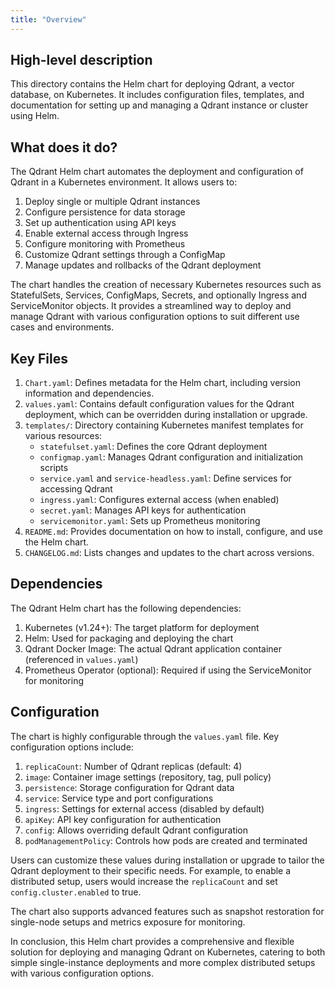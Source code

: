 ```yaml
---
title: "Overview"
---
```


## High-level description
This directory contains the Helm chart for deploying Qdrant, a vector database, on Kubernetes. It includes configuration files, templates, and documentation for setting up and managing a Qdrant instance or cluster using Helm.

## What does it do?
The Qdrant Helm chart automates the deployment and configuration of Qdrant in a Kubernetes environment. It allows users to:

1. Deploy single or multiple Qdrant instances
2. Configure persistence for data storage
3. Set up authentication using API keys
4. Enable external access through Ingress
5. Configure monitoring with Prometheus
6. Customize Qdrant settings through a ConfigMap
7. Manage updates and rollbacks of the Qdrant deployment

The chart handles the creation of necessary Kubernetes resources such as StatefulSets, Services, ConfigMaps, Secrets, and optionally Ingress and ServiceMonitor objects. It provides a streamlined way to deploy and manage Qdrant with various configuration options to suit different use cases and environments.

## Key Files
1. `Chart.yaml`: Defines metadata for the Helm chart, including version information and dependencies.
2. `values.yaml`: Contains default configuration values for the Qdrant deployment, which can be overridden during installation or upgrade.
3. `templates/`: Directory containing Kubernetes manifest templates for various resources:
   - `statefulset.yaml`: Defines the core Qdrant deployment
   - `configmap.yaml`: Manages Qdrant configuration and initialization scripts
   - `service.yaml` and `service-headless.yaml`: Define services for accessing Qdrant
   - `ingress.yaml`: Configures external access (when enabled)
   - `secret.yaml`: Manages API keys for authentication
   - `servicemonitor.yaml`: Sets up Prometheus monitoring
4. `README.md`: Provides documentation on how to install, configure, and use the Helm chart.
5. `CHANGELOG.md`: Lists changes and updates to the chart across versions.

## Dependencies
The Qdrant Helm chart has the following dependencies:

1. Kubernetes (v1.24+): The target platform for deployment
2. Helm: Used for packaging and deploying the chart
3. Qdrant Docker Image: The actual Qdrant application container (referenced in `values.yaml`)
4. Prometheus Operator (optional): Required if using the ServiceMonitor for monitoring

## Configuration
The chart is highly configurable through the `values.yaml` file. Key configuration options include:

1. `replicaCount`: Number of Qdrant replicas (default: 4)
2. `image`: Container image settings (repository, tag, pull policy)
3. `persistence`: Storage configuration for Qdrant data
4. `service`: Service type and port configurations
5. `ingress`: Settings for external access (disabled by default)
6. `apiKey`: API key configuration for authentication
7. `config`: Allows overriding default Qdrant configuration
8. `podManagementPolicy`: Controls how pods are created and terminated

Users can customize these values during installation or upgrade to tailor the Qdrant deployment to their specific needs. For example, to enable a distributed setup, users would increase the `replicaCount` and set `config.cluster.enabled` to true.

The chart also supports advanced features such as snapshot restoration for single-node setups and metrics exposure for monitoring.

In conclusion, this Helm chart provides a comprehensive and flexible solution for deploying and managing Qdrant on Kubernetes, catering to both simple single-instance deployments and more complex distributed setups with various configuration options.